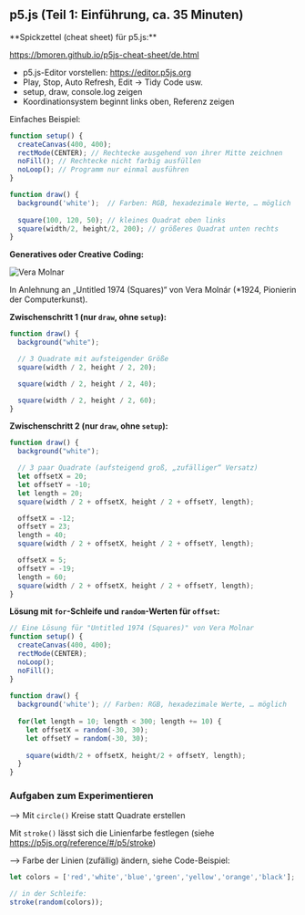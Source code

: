 
## p5.js (Teil 1: Einführung, ca. 35 Minuten)

<Callout>
**Spickzettel (cheat sheet) für p5.js:** 

https://bmoren.github.io/p5js-cheat-sheet/de.html
</Callout>


- p5.js-Editor vorstellen: https://editor.p5js.org
- Play, Stop, Auto Refresh, Edit -> Tidy Code usw.
- setup, draw, console.log zeigen
- Koordinationsystem beginnt links oben, Referenz zeigen 

Einfaches Beispiel: 

```js
function setup() {
  createCanvas(400, 400);
  rectMode(CENTER); // Rechtecke ausgehend von ihrer Mitte zeichnen
  noFill(); // Rechtecke nicht farbig ausfüllen
  noLoop(); // Programm nur einmal ausführen
}

function draw() {
  background('white');  // Farben: RGB, hexadezimale Werte, … möglich
  
  square(100, 120, 50); // kleines Quadrat oben links
  square(width/2, height/2, 200); // größeres Quadrat unten rechts
}
```

**Generatives oder Creative Coding:**

![Vera Molnar](/images/praesi/vera_molnar_squares.png)

In Anlehnung an „Untitled 1974 (Squares)“ von Vera Molnár (*1924, Pionierin der Computerkunst).

**Zwischenschritt 1 (nur `draw`, ohne `setup`):**

```js
function draw() {
  background("white");

  // 3 Quadrate mit aufsteigender Größe
  square(width / 2, height / 2, 20);

  square(width / 2, height / 2, 40);

  square(width / 2, height / 2, 60);
}
```

**Zwischenschritt 2 (nur `draw`, ohne `setup`):**

```js
function draw() {
  background("white");

  // 3 paar Quadrate (aufsteigend groß, „zufälliger“ Versatz)
  let offsetX = 20;
  let offsetY = -10;
  let length = 20;
  square(width / 2 + offsetX, height / 2 + offsetY, length);

  offsetX = -12;
  offsetY = 23;
  length = 40;
  square(width / 2 + offsetX, height / 2 + offsetY, length);

  offsetX = 5;
  offsetY = -19;
  length = 60;
  square(width / 2 + offsetX, height / 2 + offsetY, length);
}
```

**Lösung mit `for`-Schleife und `random`-Werten für `offset`:**

```js
// Eine Lösung für "Untitled 1974 (Squares)" von Vera Molnar
function setup() {
  createCanvas(400, 400);
  rectMode(CENTER);
  noLoop();
  noFill();
}
  
function draw() {
  background('white'); // Farben: RGB, hexadezimale Werte, … möglich
  
  for(let length = 10; length < 300; length += 10) {
    let offsetX = random(-30, 30);
    let offsetY = random(-30, 30);
  
    square(width/2 + offsetX, height/2 + offsetY, length);
  }
}
```


### Aufgaben zum Experimentieren

⟶ Mit `circle()` Kreise statt Quadrate erstellen

Mit `stroke()` lässt sich die Linienfarbe festlegen 
(siehe https://p5js.org/reference/#/p5/stroke)

⟶ Farbe der Linien (zufällig) ändern, siehe Code-Beispiel:

```js
let colors = ['red','white','blue','green','yellow','orange','black'];

// in der Schleife:
stroke(random(colors));
```
